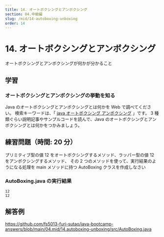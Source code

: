 ```yaml
---
title: 14. オートボクシングとアンボクシング
section: 04.中級編
slug: /mid/14-autoboxing-unboxing
order: 14
---
```


# 14. オートボクシングとアンボクシング

<p class="goal">オートボクシングとアンボクシングが何かが分かること</p>

## 学習

### オートボクシングとアンボクシングの挙動を知る

Java のオートボクシングとアンボクシングとは何かを Web で調べてください。
検索キーワードは、「 [java オートボクシング アンボクシング](https://www.google.com/search?q=java+オートボクシング+アンボクシング) 」です。
3 種類ぐらい説明記事やサンプルコードを読んで、Java のオートボクシングとアンボクシングとは何かをつかみましょう。

## 練習問題（時間: 20 分）

プリミティブ型の値 12 をオートボクシングするメソッド、ラッパー型の値 12 をアンボクシングするメソッド、
その 2 つのメソッドを使って、実行結果のようになる処理を main メソッドに持つ AutoBoxing クラスを作成しなさい

### AutoBoxing.java の実行結果

```console
12
12
```

## 解答例

https://github.com/fs5013-furi-sutao/java-bootcamp-answers/blob/main/04.mid/14.autoboxing-unboxing/src/AutoBoxing.java
